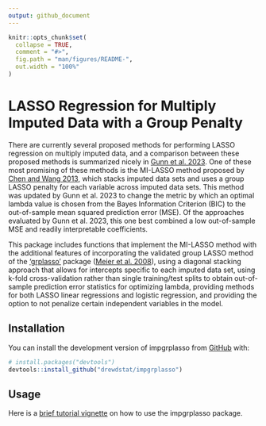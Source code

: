 ---
output: github_document
---

<!-- README.md is generated from README.Rmd. Please edit that file -->

```{r, include = FALSE}
knitr::opts_chunk$set(
  collapse = TRUE,
  comment = "#>",
  fig.path = "man/figures/README-",
  out.width = "100%"
)
```

# LASSO Regression for Multiply Imputed Data with a Group Penalty

<!-- badges: start -->
<!-- badges: end -->

There are currently several proposed methods for performing LASSO regression on multiply imputed data, and a comparison between these proposed methods is summarized nicely in [Gunn et al. 2023](https://www.ncbi.nlm.nih.gov/pmc/articles/PMC10117422/). One of these most promising of these methods is the MI-LASSO method proposed by [Chen and Wang 2013](https://onlinelibrary.wiley.com/doi/10.1002/sim.5783), which stacks imputed data sets and uses a group LASSO penalty for each variable across imputed data sets. This method was updated by Gunn et al. 2023 to change the metric by which an optimal lambda value is chosen from the Bayes Information Criterion (BIC) to the out-of-sample mean squared prediction error (MSE). Of the approaches evaluated by Gunn et al. 2023, this one best combined a low out-of-sample MSE and readily interpretable coefficients. 

This package includes functions that implement the MI-LASSO method with the additional features of incorporating the validated group LASSO method of the ['grplasso'](https://CRAN.R-project.org/package=grplasso) package ([Meier et al. 2008](https://rss.onlinelibrary.wiley.com/doi/10.1111/j.1467-9868.2007.00627.x)), using a diagonal stacking approach that allows for intercepts specific to each imputed data set, using k-fold cross-validation rather than single training/test splits to obtain out-of-sample prediction error statistics for optimizing lambda, providing methods for both LASSO linear regressions and logistic regression, and providing the option to not penalize certain independent variables in the model.

## Installation

You can install the development version of impgrplasso from [GitHub](https://github.com/) with:

``` r
# install.packages("devtools")
devtools::install_github("drewdstat/impgrplasso")
```

## Usage

Here is a [brief tutorial vignette](http://htmlpreview.github.io/?https://github.com/drewdstat/impgrplasso/blob/working/vignettes/introduction.html) on how to use the impgrplasso package.  
